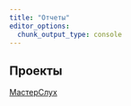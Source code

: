 ```yaml
---
title: "Отчеты"
editor_options: 
  chunk_output_type: console
---
```


## Проекты

[МастерСлух](/masterslych.html)
